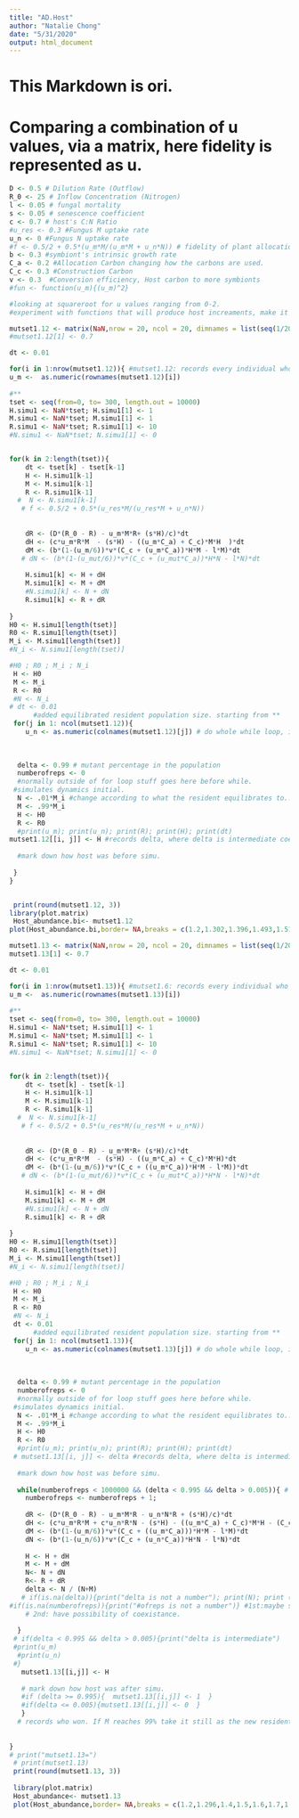 ```yaml
---
title: "AD.Host"
author: "Natalie Chong"
date: "5/31/2020"
output: html_document
---
```


# This Markdown is ori. 

# Comparing a combination of u values, via a matrix, here fidelity is represented as u.
```r
D <- 0.5 # Dilution Rate (Outflow)
R_0 <- 25 # Inflow Concentration (Nitrogen)
l <- 0.05 # fungal mortality
s <- 0.05 # senescence coefficient
c <- 0.7 # host's C:N Ratio
#u_res <- 0.3 #Fungus M uptake rate
u_n <- 0 #Fungus N uptake rate
#f <- 0.5/2 + 0.5*(u_m*M/(u_m*M + u_n*N)) # fidelity of plant allocation to Fungi M
b <- 0.3 #symbiont's intrinsic growth rate
C_a <- 0.2 #Allocation Carbon changing how the carbons are used. 
C_c <- 0.3 #Construction Carbon 
v <- 0.3  #Conversion efficiency, Host carbon to more symbionts
#fun <- function(u_m){(u_m)^2}

#looking at squareroot for u values ranging from 0-2. 
#experiment with functions that will produce host increaments, make it a saturating function, extending u_m and u_n to to be zero(not mutualistic at all). 

```


```r
mutset1.12 <- matrix(NaN,nrow = 20, ncol = 20, dimnames = list(seq(1/20, 1, 1/20), seq(1/20, 1, 1/20))) #name rows to be u_m ; cols to be u_n. made a matrix thingie yay
#mutset1.12[1] <- 0.7

dt <- 0.01

for(i in 1:nrow(mutset1.12)){ #mutset1.12: records every individual who won. nrow here is analogous to "length" command.
u_m <-  as.numeric(rownames(mutset1.12)[i]) 
   
#**    
tset <- seq(from=0, to= 300, length.out = 10000)
H.simu1 <- NaN*tset; H.simu1[1] <- 1
M.simu1 <- NaN*tset; M.simu1[1] <- 1
R.simu1 <- NaN*tset; R.simu1[1] <- 10
#N.simu1 <- NaN*tset; N.simu1[1] <- 0


for(k in 2:length(tset)){
    dt <- tset[k] - tset[k-1] 
    H <- H.simu1[k-1] 
    M <- M.simu1[k-1]
    R <- R.simu1[k-1]
  #  N <- N.simu1[k-1]
   # f <- 0.5/2 + 0.5*(u_res*M/(u_res*M + u_n*N))
   
    
    dR <- (D*(R_0 - R) - u_m*M*R+ (s*H)/c)*dt
    dH <- (c*u_m*R*M  - (s*H) - ((u_m*C_a) + C_c)*M*H  )*dt
    dM <- (b*(1-(u_m/6))*v*(C_c + (u_m*C_a))*H*M - l*M)*dt
   # dN <- (b*(1-(u_mut/6))*v*(C_c + (u_mut*C_a))*H*N - l*N)*dt
    
    H.simu1[k] <- H + dH
    M.simu1[k] <- M + dM
    #N.simu1[k] <- N + dN
    R.simu1[k] <- R + dR
    
}
H0 <- H.simu1[length(tset)]
R0 <- R.simu1[length(tset)]
M_i <- M.simu1[length(tset)]
#N_i <- N.simu1[length(tset)]

#H0 ; R0 ; M_i ; N_i
 H <- H0
 M <- M_i
 R <- R0
 #N <- N_i
# dt <- 0.01
      #added equilibrated resident population size. starting from **
 for(j in 1: ncol(mutset1.12)){
    u_n <- as.numeric(colnames(mutset1.12)[j]) # do whole while loop, initialize u_n and u_m to actual numbers, store delta in the matrix. 
   
    
   
  delta <- 0.99 # mutant percentage in the population  
  numberofreps <- 0 
  #normally outside of for loop stuff goes here before while.
 #simulates dynamics initial.
  N <- .01*M_i #change according to what the resident equilibrates to..
  M <- .99*M_i
  H <- H0
  R <- R0
  #print(u_m); print(u_n); print(R); print(H); print(dt)
mutset1.12[[i, j]] <- H #records delta, where delta is intermediate coexistance occured. 
  
  #mark down how host was before simu. 
  
 }
} 


 print(round(mutset1.12, 3))
library(plot.matrix)
 Host_abundance.bi<- mutset1.12 
plot(Host_abundance.bi,border= NA,breaks = c(1.2,1.302,1.396,1.493,1.516,1.7,1.83), fmt.key ="%.5f", fmt.cell = "%.3f", xlab= "u_n", ylab = "u_m", col = c('lightcyan','lightskyblue1','lightskyblue2','skyblue', 'skyblue1','skyblue3') )
```


```r
mutset1.13 <- matrix(NaN,nrow = 20, ncol = 20, dimnames = list(seq(1/20, 1, 1/20), seq(1/20, 1, 1/20))) #name rows to be u_m ; cols to be u_n. made a matrix thingie yay
mutset1.13[1] <- 0.7

dt <- 0.01

for(i in 1:nrow(mutset1.13)){ #mutset1.6: records every individual who won. nrow here is analogous to "length" command.
u_m <-  as.numeric(rownames(mutset1.13)[i]) 
   
#**    
tset <- seq(from=0, to= 300, length.out = 10000)
H.simu1 <- NaN*tset; H.simu1[1] <- 1
M.simu1 <- NaN*tset; M.simu1[1] <- 1
R.simu1 <- NaN*tset; R.simu1[1] <- 10
#N.simu1 <- NaN*tset; N.simu1[1] <- 0


for(k in 2:length(tset)){
    dt <- tset[k] - tset[k-1] 
    H <- H.simu1[k-1] 
    M <- M.simu1[k-1]
    R <- R.simu1[k-1]
  #  N <- N.simu1[k-1]
   # f <- 0.5/2 + 0.5*(u_res*M/(u_res*M + u_n*N))
   
    
    dR <- (D*(R_0 - R) - u_m*M*R+ (s*H)/c)*dt
    dH <- (c*u_m*R*M  - (s*H) - ((u_m*C_a) + C_c)*M*H)*dt
    dM <- (b*(1-(u_m/6))*v*(C_c + ((u_m*C_a))*H*M - l*M))*dt
   # dN <- (b*(1-(u_mut/6))*v*(C_c + (u_mut*C_a))*H*N - l*N)*dt
    
    H.simu1[k] <- H + dH
    M.simu1[k] <- M + dM
    #N.simu1[k] <- N + dN
    R.simu1[k] <- R + dR
    
}
H0 <- H.simu1[length(tset)]
R0 <- R.simu1[length(tset)]
M_i <- M.simu1[length(tset)]
#N_i <- N.simu1[length(tset)]

#H0 ; R0 ; M_i ; N_i
 H <- H0
 M <- M_i
 R <- R0
 #N <- N_i
 dt <- 0.01
      #added equilibrated resident population size. starting from **
 for(j in 1: ncol(mutset1.13)){
    u_n <- as.numeric(colnames(mutset1.13)[j]) # do whole while loop, initialize u_n and u_m to actual numbers, store delta in the matrix. 
   
    
   
  delta <- 0.99 # mutant percentage in the population  
  numberofreps <- 0 
  #normally outside of for loop stuff goes here before while.
 #simulates dynamics initial.
  N <- .01*M_i #change according to what the resident equilibrates to..
  M <- .99*M_i
  H <- H0
  R <- R0
  #print(u_m); print(u_n); print(R); print(H); print(dt)
 # mutset1.13[[i, j]] <- delta #records delta, where delta is intermediate coexistance occured. 
  
  #mark down how host was before simu. 
  
  while(numberofreps < 1000000 && (delta < 0.995 && delta > 0.005)){ # && means and, if previous is not true then won't run second. Other criteria: mutant declines, if delta is greater than 99.5% or less than .5%. Simulates dynamics. 
    numberofreps <- numberofreps + 1; 
    
    dR <- (D*(R_0 - R) - u_m*M*R - u_n*N*R + (s*H)/c)*dt
    dH <- (c*u_m*R*M + c*u_n*R*N - (s*H) - ((u_m*C_a) + C_c)*M*H - (C_c + u_n*C_a)*N*H )*dt
    dM <- (b*(1-(u_m/6))*v*(C_c + ((u_m*C_a)))*H*M - l*M)*dt
    dN <- (b*(1-(u_n/6))*v*(C_c + (u_n*C_a))*H*N - l*N)*dt
    
    H <- H + dH
    M <- M + dM
    N<- N + dN
    R<- R + dR
    delta <- N / (N+M)
   # if(is.na(delta)){print("delta is not a number"); print(N); print (M)}
#if(is.na(numberofreps)){print("#ofreps is not a number")} #1st:maybe step size is too large - dt. Check with is.na function. 
    # 2nd: have possibility of coexistance. 
  
  }
 # if(delta < 0.995 && delta > 0.005){print("delta is intermediate")
 #print(u_m)
  #print(u_n)
 #}
   mutset1.13[[i,j]] <- H  
   
   # mark down how host was after simu. 
   #if (delta >= 0.995){  mutset1.13[[i,j]] <- 1  }
   #if(delta <= 0.005){mutset1.13[[i,j]] <- 0  }
   } 
  # records who won. If M reaches 99% take it still as the new resident, and if N reaches 99% replaces M as the new resident. If neither is true print warning and break. 
 
  
}
# print("mutset1.13=")
 # print(mutset1.13)
 print(round(mutset1.13, 3))
 
 library(plot.matrix)
 Host_abundance<- mutset1.13 
 plot(Host_abundance,border= NA,breaks = c(1.2,1.296,1.4,1.5,1.6,1.7,1.81), fmt.key ="%.5f", fmt.cell = "%.3f", xlab= "u_n", ylab = "u_m", col = c('lightcyan','lightskyblue1','lightskyblue2','skyblue', 'skyblue1','skyblue3') )
```